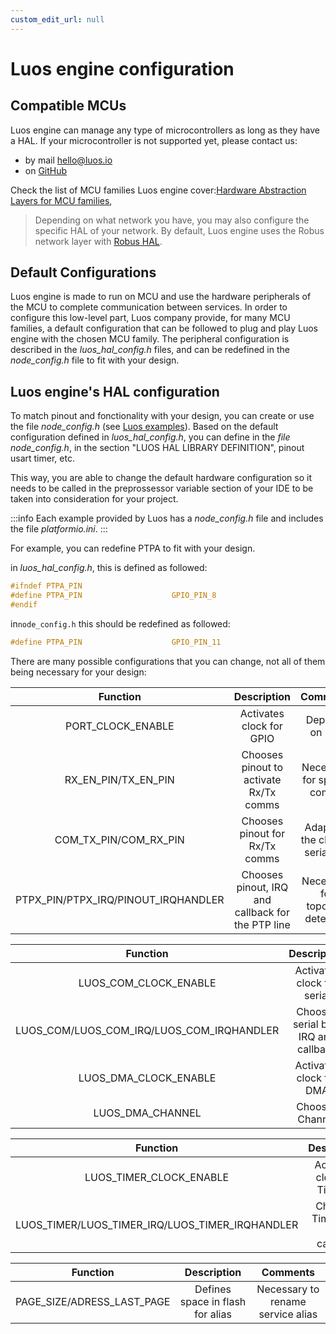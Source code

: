 ```yaml
---
custom_edit_url: null
---
```



# Luos engine configuration

## Compatible MCUs

Luos engine can manage any type of microcontrollers as long as they have a HAL. If your microcontroller is not supported yet, please contact us:

- by mail <a href="mailto:hello@luos.io">hello&#x40;luos.io</a>
- on <a href="https://github.com/Luos-io/luos_engine/issues/new?assignees=nicolas-rabault&labels=porting&template=porting-request.md&title=%5BMCU+PORTING%5D+" target="_blank">GitHub</a>

Check the list of MCU families Luos engine cover:<a href="https://github.com/Luos-io/luos_engine/tree/main/Engine/HAL" target="_blank">Hardware Abstraction Layers for MCU families</a>,

> Depending on what network you have, you may also configure the specific HAL of your network. By default, Luos engine uses the Robus network layer with <a href="https://github.com/Luos-io/luos_engine/tree/main/Network/Robus/HAL" target="_blank">Robus HAL</a>.

## Default Configurations

Luos engine is made to run on MCU and use the hardware peripherals of the MCU to complete communication between services. In order to configure this low-level part, Luos company provide, for many MCU families, a default configuration that can be followed to plug and play Luos engine with the chosen MCU family. The peripheral configuration is described in the _luos_hal_config.h_ files, and can be redefined in the _node_config.h_ file to fit with your design.

## Luos engine's HAL configuration

To match pinout and fonctionality with your design, you can create or use the file _node_config.h_ (see [Luos examples](https://github.com/Luos-io/luos_engine/tree/main/Examples)).
Based on the default configuration defined in _luos_hal_config.h_, you can define in the _file node_config.h_, in the section "LUOS HAL LIBRARY DEFINITION", pinout usart timer, etc.

This way, you are able to change the default hardware configuration so it needs to be called in the preprossessor variable section of your IDE to be taken into consideration for your project.

:::info 
Each example provided by Luos has a _node_config.h_ file and includes the file _platformio.ini_.
:::

For example, you can redefine PTPA to fit with your design.

in _luos_hal_config.h_, this is defined as followed:

```c
#ifndef PTPA_PIN
#define PTPA_PIN                    GPIO_PIN_8
#endif
```

in`node_config.h` this should be redefined as followed:

```c
#define PTPA_PIN                    GPIO_PIN_11
```

There are many possible configurations that you can change, not all of them being necessary for your design:

<Tabs>
    <TabItem value="Pinout" label="Pinout">

|              Function               |                    Description                    |             Comments             |
| :---------------------------------: | :-----------------------------------------------: | :------------------------------: |
|          PORT_CLOCK_ENABLE          |             Activates clock for GPIO              |         Depends on port          |
|         RX_EN_PIN/TX_EN_PIN         |      Chooses pinout to activate Rx/Tx comms       |   Necessary for special comms    |
|        COM_TX_PIN/COM_RX_PIN        |          Chooses pinout for Rx/Tx comms           | Adapts to the chosen serial bus  |
| PTPX_PIN/PTPX_IRQ/PINOUT_IRQHANDLER | Chooses pinout, IRQ and callback for the PTP line | Necessary for topology detection |

</TabItem>
<TabItem value="Communication" label="Communication">

|                 Function                  |             Description              |            Comments             |
| :---------------------------------------: | :----------------------------------: | :-----------------------------: |
|           LUOS_COM_CLOCK_ENABLE           |      Activates clock for serial      |      Depends on serial bus      |
| LUOS_COM/LUOS_COM_IRQ/LUOS_COM_IRQHANDLER | Chooses serial bus, IRQ and callback | Adapts to the serial bus chosen |
|           LUOS_DMA_CLOCK_ENABLE           |       Activates clock for DMA        |      Necessary for for Tx       |
|             LUOS_DMA_CHANNEL              |           Chooses Channel            |             Send Tx             |

</TabItem>
<TabItem value="Timer" label="Timer">

|                    Function                     |           Description           |       Comments        |
| :---------------------------------------------: | :-----------------------------: | :-------------------: |
|             LUOS_TIMER_CLOCK_ENABLE             |   Activates clock for Timeout   | Necessary for Timeout |
| LUOS_TIMER/LUOS_TIMER_IRQ/LUOS_TIMER_IRQHANDLER | Chooses Timer, IRQ and callback | Necessary for Timeout |

</TabItem>
<TabItem value="Flash" label="Flash">

|          Function          |           Description            |             Comments              |
| :------------------------: | :------------------------------: | :-------------------------------: |
| PAGE_SIZE/ADRESS_LAST_PAGE | Defines space in flash for alias | Necessary to rename service alias |

</TabItem>

</Tabs>
